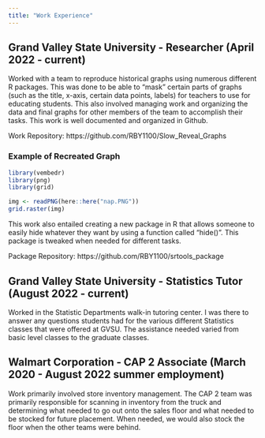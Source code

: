 ```yaml
---
title: "Work Experience"
---
```


## Grand Valley State University - Researcher (April 2022 - current)

Worked with a team to reproduce historical graphs using numerous different R packages. This was done to be able to "mask" certain parts of graphs (such as the title, x-axis, certain data points, labels) for teachers to use for educating students. This also involved managing work and organizing the data and final graphs for other members of the team to accomplish their tasks. This work is well documented and organized in Github.  
  
Work Repository: https://github.com/RBY1100/Slow_Reveal_Graphs
  
### Example of Recreated Graph
```r

library(vembedr)
library(png)
library(grid)

img <- readPNG(here::here("nap.PNG"))
grid.raster(img)

```

This work also entailed creating a new package in R that allows someone to easily hide whatever they want by using a function called "hide()". This package is tweaked when needed for different tasks.

Package Repository: https://github.com/RBY1100/srtools_package

## Grand Valley State University - Statistics Tutor (August 2022 - current)

Worked in the Statistic Departments walk-in tutoring center. I was there to answer any questions students had for the various different Statistics classes that were offered at GVSU. The assistance needed varied from basic level classes to the graduate classes.  

## Walmart Corporation - CAP 2 Associate (March 2020 - August 2022 summer employment)

Work primarily involved store inventory management. The CAP 2 team was primarily responsible for scanning in inventory from the truck and determining what needed to go out onto the sales floor and what needed to be stocked for future placement. When needed, we would also stock the floor when the other teams were behind.